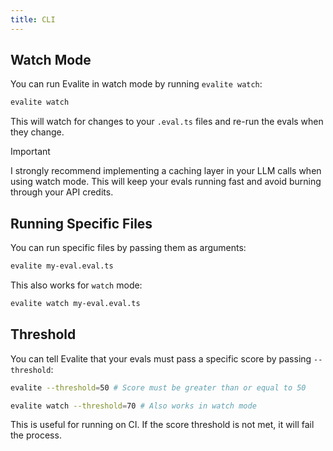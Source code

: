 ```yaml
---
title: CLI
---
```


## Watch Mode

You can run Evalite in watch mode by running `evalite watch`:

```bash
evalite watch
```

This will watch for changes to your `.eval.ts` files and re-run the evals when they change.

> [!IMPORTANT]
>
> I strongly recommend implementing a caching layer in your LLM calls when using watch mode. This will keep your evals running fast and avoid burning through your API credits.

## Running Specific Files

You can run specific files by passing them as arguments:

```bash
evalite my-eval.eval.ts
```

This also works for `watch` mode:

```bash
evalite watch my-eval.eval.ts
```

## Threshold

You can tell Evalite that your evals must pass a specific score by passing `--threshold`:

```bash
evalite --threshold=50 # Score must be greater than or equal to 50

evalite watch --threshold=70 # Also works in watch mode
```

This is useful for running on CI. If the score threshold is not met, it will fail the process.

